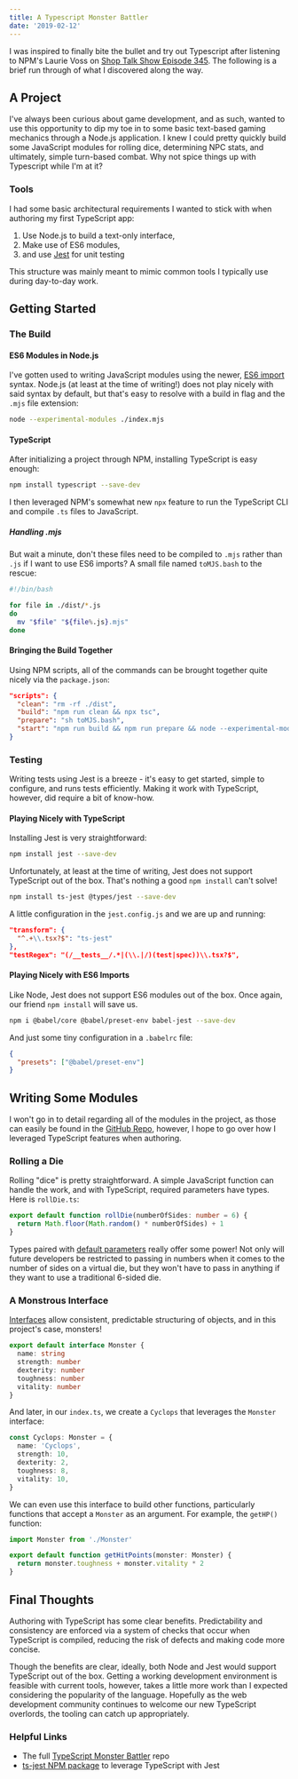 ```yaml
---
title: A Typescript Monster Battler
date: '2019-02-12'
---
```


I was inspired to finally bite the bullet and try out Typescript after listening to NPM's Laurie Voss on [Shop Talk Show Episode 345](https://shoptalkshow.com/episodes/345/). The following is a brief run through of what I discovered along the way.

## A Project

I've always been curious about game development, and as such, wanted to use this opportunity to dip my toe in to some basic text-based gaming mechanics through a Node.js application. I knew I could pretty quickly build some JavaScript modules for rolling dice, determining NPC stats, and ultimately, simple turn-based combat. Why not spice things up with Typescript while I'm at it?

### Tools

I had some basic architectural requirements I wanted to stick with when authoring my first TypeScript app:

1. Use Node.js to build a text-only interface,
2. Make use of ES6 modules,
3. and use [Jest](https://jestjs.io) for unit testing

This structure was mainly meant to mimic common tools I typically use during day-to-day work.

## Getting Started

### The Build

#### ES6 Modules in Node.js

I've gotten used to writing JavaScript modules using the newer, [ES6 import](https://developer.mozilla.org/en-US/docs/Web/JavaScript/Reference/Statements/import) syntax. Node.js (at least at the time of writing!) does not play nicely with said syntax by default, but that's easy to resolve with a build in flag and the `.mjs` file extension:

```bash
node --experimental-modules ./index.mjs
```

#### TypeScript

After initializing a project through NPM, installing TypeScript is easy enough:

```bash
npm install typescript --save-dev
```

I then leveraged NPM's somewhat new `npx` feature to run the TypeScript CLI and compile `.ts` files to JavaScript.

##### Handling .mjs

But wait a minute, don't these files need to be compiled to `.mjs` rather than `.js` if I want to use ES6 imports? A small file named `toMJS.bash` to the rescue:

```bash
#!/bin/bash

for file in ./dist/*.js
do
  mv "$file" "${file%.js}.mjs"
done
```

#### Bringing the Build Together

Using NPM scripts, all of the commands can be brought together quite nicely via the `package.json`:

```json
"scripts": {
  "clean": "rm -rf ./dist",
  "build": "npm run clean && npx tsc",
  "prepare": "sh toMJS.bash",
  "start": "npm run build && npm run prepare && node --experimental-modules ./dist/index.mjs"
}
```

### Testing

Writing tests using Jest is a breeze - it's easy to get started, simple to configure, and runs tests efficiently. Making it work with TypeScript, however, did require a bit of know-how.

#### Playing Nicely with TypeScript

Installing Jest is very straightforward:

```bash
npm install jest --save-dev
```

Unfortunately, at least at the time of writing, Jest does not support TypeScript out of the box. That's nothing a good `npm install` can't solve!

```bash
npm install ts-jest @types/jest --save-dev
```

A little configuration in the `jest.config.js` and we are up and running:

```json
"transform": {
  "^.+\\.tsx?$": "ts-jest"
},
"testRegex": "(/__tests__/.*|(\\.|/)(test|spec))\\.tsx?$",
```

#### Playing Nicely with ES6 Imports

Like Node, Jest does not support ES6 modules out of the box. Once again, our friend `npm install` will save us.

```bash
npm i @babel/core @babel/preset-env babel-jest --save-dev
```

And just some tiny configuration in a `.babelrc` file:

```json
{
  "presets": ["@babel/preset-env"]
}
```

## Writing Some Modules

I won't go in to detail regarding all of the modules in the project, as those can easily be found in the [GitHub Repo](https://github.com/nicklemmon/typescript-monster-battler), however, I hope to go over how I leveraged TypeScript features when authoring.

### Rolling a Die

Rolling "dice" is pretty straightforward. A simple JavaScript function can handle the work, and with TypeScript, required parameters have types. Here is `rollDie.ts`:

```typescript
export default function rollDie(numberOfSides: number = 6) {
  return Math.floor(Math.random() * numberOfSides) + 1
}
```

Types paired with [default parameters](https://developer.mozilla.org/en-US/docs/Web/JavaScript/Reference/Functions/Default_parameters) really offer some power! Not only will future developers be restricted to passing in numbers when it comes to the number of sides on a virtual die, but they won't have to pass in anything if they want to use a traditional 6-sided die.

### A Monstrous Interface

[Interfaces](https://www.typescriptlang.org/docs/handbook/interfaces.html) allow consistent, predictable structuring of objects, and in this project's case, monsters!

```typescript
export default interface Monster {
  name: string
  strength: number
  dexterity: number
  toughness: number
  vitality: number
}
```

And later, in our `index.ts`, we create a `Cyclops` that leverages the `Monster` interface:

```typescript
const Cyclops: Monster = {
  name: 'Cyclops',
  strength: 10,
  dexterity: 2,
  toughness: 8,
  vitality: 10,
}
```

We can even use this interface to build other functions, particularly functions that accept a `Monster` as an argument. For example, the `getHP()` function:

```typescript
import Monster from './Monster'

export default function getHitPoints(monster: Monster) {
  return monster.toughness + monster.vitality * 2
}
```

## Final Thoughts

Authoring with TypeScript has some clear benefits. Predictability and consistency are enforced via a system of checks that occur when TypeScript is compiled, reducing the risk of defects and making code more concise.

Though the benefits are clear, ideally, both Node and Jest would support TypeScript out of the box. Getting a working development environment is feasible with current tools, however, takes a little more work than I expected considering the popularity of the language. Hopefully as the web development community continues to welcome our new TypeScript overlords, the tooling can catch up appropriately.

### Helpful Links

- The full [TypeScript Monster Battler](https://github.com/nicklemmon/typescript-monster-battler) repo
- [ts-jest NPM package](https://www.npmjs.com/package/ts-jest) to leverage TypeScript with Jest
